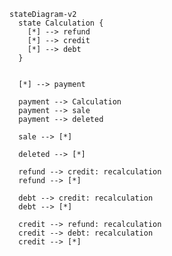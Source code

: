 ```mermaid
stateDiagram-v2
  state Calculation {
    [*] --> refund
    [*] --> credit
    [*] --> debt
  }


  [*] --> payment

  payment --> Calculation
  payment --> sale
  payment --> deleted

  sale --> [*]

  deleted --> [*]

  refund --> credit: recalculation
  refund --> [*]

  debt --> credit: recalculation
  debt --> [*]

  credit --> refund: recalculation
  credit --> debt: recalculation
  credit --> [*]
```
